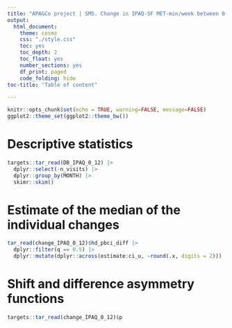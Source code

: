 ```yaml
---
title: "APA&Co project | SM5. Change in IPAQ-SF MET-min/week between 0 and 12 months"
output: 
  html_document:
    theme: cosmo
    css: "./style.css"
    toc: yes
    toc_depth: 2
    toc_float: yes
    number_sections: yes
    df_print: paged
    code_folding: hide
toc-title: "Table of content"

---
```


```r
knitr::opts_chunk$set(echo = TRUE, warning=FALSE, message=FALSE)
ggplot2::theme_set(ggplot2::theme_bw())
```


# Descriptive statistics
```r
targets::tar_read(DB_IPAQ_0_12) |>
  dplyr::select(-n_visits) |>  
  dplyr::group_by(MONTH) |> 
  skimr::skim()
```

# Estimate of the median of the individual changes
```r
tar_read(change_IPAQ_0_12)$hd_pbci_diff |> 
  dplyr::filter(q == 0.5) |> 
  dplyr::mutate(dplyr::across(estimate:ci_u, ~round(.x, digits = 2)))
```

# Shift and difference asymmetry functions
```r
targets::tar_read(change_IPAQ_0_12)$p
```

